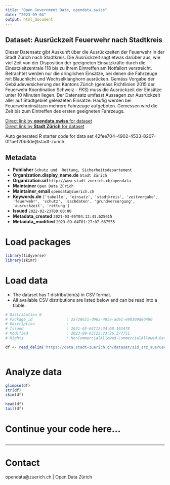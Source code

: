 ```yaml
---
title: "Open Government Data, opendata.swiss"
date: "2023-09-04"
output: html_document
---
```


## Dataset: Ausrückzeit Feuerwehr nach Stadtkreis

Dieser Datensatz gibt Auskunft über die Ausrückzeiten der Feuerwehr in der Stadt Zürich nach Stadtkreis. Die Ausrückzeit sagt etwas darüber aus, wie viel Zeit von der Disposition der geeigneten Einsatzkräfte durch die Einsatzleitzentrale 118 bis zu ihrem Eintreffen am Notfallort verstreicht. Betrachtet werden nur die dringlichen Einsätze, bei denen die Fahrzeuge mit Blauchlicht und Wechselklanghorn ausrücken. Gemäss Vorgabe der Gebäudeversicherung des Kantons Zürich (gemäss Richtlinien 2015 der Feuerwehr Koordination Schweiz - FKS) muss die Ausrückzeit der Einsätze unter 10 Minuten liegen. Der Datensatz umfasst Aussagen zur Ausrückzeit aller auf Stadtgebiet geleisteten Einsätze. Häufig werden bei Feuerwehreinsätzen mehrere Fahrzeuge aufgeboten. Gemessen wird die Zeit bis zum Eintreffen des ersten geeigneten Fahrzeugs.

[Direct link by **opendata.swiss** for dataset](https://opendata.swiss/de/dataset/ausruckzeit-feuerwehr-nach-stadtkreis)<br>
[Direct link by **Stadt Zürich** for dataset](https://data.stadt-zuerich.ch/dataset/sid_srz_ausrueckzeiten_fw)

Auto generated R starter code for data set 42fee704-4902-4533-8207-0f1aef20b3de@stadt-zurich.

## Metadata

- **Publisher** `Schutz und  Rettung, Sicherheitsdepartement`
- **Organization.display_name.de** `Stadt Zürich`
- **Organization.url** `http://www.stadt-zuerich.ch/opendata`
- **Maintainer** `Open Data Zürich`
- **Maintainer_email** `opendata@zuerich.ch`
- **Keywords.de** `['tabelle', 'einsatz', 'stadtkreis', 'zeitvorgabe', 'feuerwehr', 'schutz', 'sachdaten', 'grundversorgung', 'ausruckzeit', 'rettung']`
- **Issued** `2022-02-23T00:00:00`
- **Metadata_created** `2021-03-05T04:12:41.625615`
- **Metadata_modified** `2023-09-04T01:27:07.667555`


# Load packages

```r

library(tidyverse)
library(skimr)

```

# Load data

-   The dataset has 1 distribution(s) in CSV format.
-   All available CSV distributions are listed below and can be read into a tibble.

```r

# Distribution 0
# Package_id               : 2a728621-d962-485a-ad61-e9b309d80480
# Description              : 
# Issued                   : 2021-03-04T12:34:08.163478
# Modified                 : 2023-09-03T23:23:26.377751
# Rights                   : NonCommercialAllowed-CommercialAllowed-ReferenceNotRequired

df <- read_delim('https://data.stadt-zuerich.ch/dataset/sid_srz_ausrueckzeiten_fw/download/ausrueckzeit_fw.csv')



```

# Analyze data

```r

glimpse(df)
str(df)
skim(df)

head(df)
tail(df)

```

# Continue your code here...

```r

```

------------------------------------------------------------------------

# Contact

opendata@zuerich.ch | Open Data Zürich
